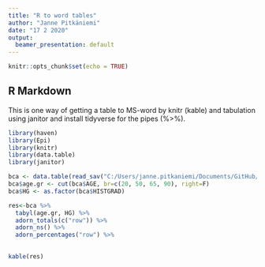 ```yaml
---
title: "R to word tables"
author: "Janne Pitkäniemi"
date: "17 2 2020"
output:
  beamer_presentation: default
---
```


```r
knitr::opts_chunk$set(echo = TRUE)
```

## R Markdown

This is one way of getting a table to MS-word by knitr (kable)
and tabulation using janitor and install tidyverse for the pipes (%>%).


```r
library(haven)
library(Epi)
library(knitr)
library(data.table)
library(janitor)

bca <- data.table(read_sav("C:/Users/janne.pitkaniemi/Documents/GitHub/TRE-EPI-R-2020/breastca.sav"))
bca$age.gr <- cut(bca$AGE, br=c(20, 50, 65, 90), right=F)
bca$HG <- as.factor(bca$HISTGRAD)

res<-bca %>%
  tabyl(age.gr, HG) %>%
  adorn_totals(c("row")) %>%
  adorn_ns() %>%
  adorn_percentages("row") %>%
 

kable(res)
```

